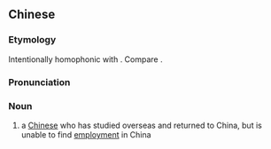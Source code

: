 ==Chinese==
{{zh-forms}}

===Etymology===
{{zh-compound|海|待|sea, overseas|to stay, to remain}} Intentionally homophonic with {{zh-l|海帶|seaweed}}. Compare {{zh-l|海歸}}.

===Pronunciation===
{{zh-pron
|m=hǎidài
|cat=n
}}

===Noun===
{{zh-noun}}

# {{lb|zh|neologism}} a [[Chinese]] who has studied overseas and returned to China, but is unable to find [[employment]] in China